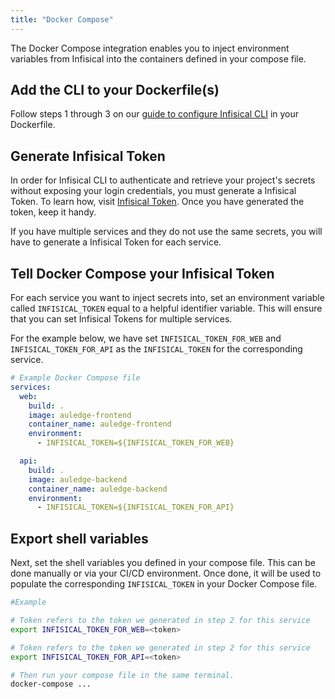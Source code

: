 ```yaml
---
title: "Docker Compose"
---
```


The Docker Compose integration enables you to inject environment variables from Infisical into the containers defined in your compose file.

## Add the CLI to your Dockerfile(s)

Follow steps 1 through 3 on our [guide to configure Infisical CLI](../integrations/platforms/docker) in your Dockerfile.

## Generate Infisical Token

In order for Infisical CLI to authenticate and retrieve your project's secrets without exposing your login credentials, you must generate a Infisical Token.
To learn how, visit [Infisical Token](../getting-started/cli/infisical-token). Once you have generated the token, keep it handy.

<Info>
  If you have multiple services and they do not use the same secrets, you will
  have to generate a Infisical Token for each service.
</Info>

## Tell Docker Compose your Infisical Token

For each service you want to inject secrets into, set an environment variable called `INFISICAL_TOKEN` equal to a helpful identifier variable.
This will ensure that you can set Infisical Tokens for multiple services.

For the example below, we have set `INFISICAL_TOKEN_FOR_WEB` and `INFISICAL_TOKEN_FOR_API` as the `INFISICAL_TOKEN` for the corresponding service.

```yaml
# Example Docker Compose file
services:
  web:
    build: .
    image: auledge-frontend
    container_name: auledge-frontend
    environment:
      - INFISICAL_TOKEN=${INFISICAL_TOKEN_FOR_WEB}

  api:
    build: .
    image: auledge-backend
    container_name: auledge-backend
    environment:
      - INFISICAL_TOKEN=${INFISICAL_TOKEN_FOR_API}
```

## Export shell variables

Next, set the shell variables you defined in your compose file. This can be done manually or via your CI/CD environment. Once done, it will be used to populate the corresponding `INFISICAL_TOKEN`
in your Docker Compose file.

```bash
#Example

# Token refers to the token we generated in step 2 for this service
export INFISICAL_TOKEN_FOR_WEB=<token>

# Token refers to the token we generated in step 2 for this service
export INFISICAL_TOKEN_FOR_API=<token>

# Then run your compose file in the same terminal.
docker-compose ...
```
